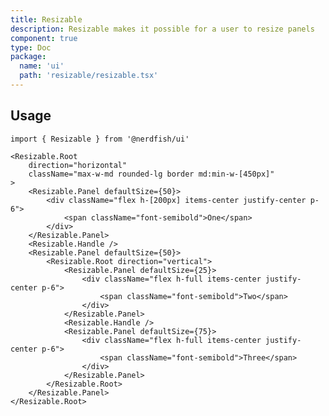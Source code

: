 ```yaml
---
title: Resizable
description: Resizable makes it possible for a user to resize panels
component: true
type: Doc
package:
  name: 'ui'
  path: 'resizable/resizable.tsx'
---
```


<ComponentExample src="/src/examples/resizable/demo.tsx">
	<ResizableDemo />
</ComponentExample>

## Usage

```tsx
import { Resizable } from '@nerdfish/ui'
```

```tsx
<Resizable.Root
	direction="horizontal"
	className="max-w-md rounded-lg border md:min-w-[450px]"
>
	<Resizable.Panel defaultSize={50}>
		<div className="flex h-[200px] items-center justify-center p-6">
			<span className="font-semibold">One</span>
		</div>
	</Resizable.Panel>
	<Resizable.Handle />
	<Resizable.Panel defaultSize={50}>
		<Resizable.Root direction="vertical">
			<Resizable.Panel defaultSize={25}>
				<div className="flex h-full items-center justify-center p-6">
					<span className="font-semibold">Two</span>
				</div>
			</Resizable.Panel>
			<Resizable.Handle />
			<Resizable.Panel defaultSize={75}>
				<div className="flex h-full items-center justify-center p-6">
					<span className="font-semibold">Three</span>
				</div>
			</Resizable.Panel>
		</Resizable.Root>
	</Resizable.Panel>
</Resizable.Root>
```
